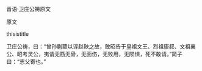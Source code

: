 


晋语·卫庄公祷原文

原文

thisistitle

卫庄公祷，曰：“曾孙蒯聩以谆赵鞅之故，敢昭告于皇祖文王、烈祖康叔、文祖襄公、昭考灵公，夷请无筋无骨，无面伤，无败用，无陨惧，死不敢请。”简子曰：“志父寄也。”

